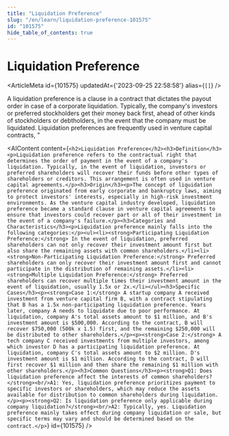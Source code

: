 ```yaml
---
title: "Liquidation Preference"
slug: "/en/learn/liquidation-preference-101575"
id: "101575"
hide_table_of_contents: true
---
```



# Liquidation Preference

<ArticleMeta id={101575} updatedAt={'2023-09-25 22:58:58'} alias={`[]`} />
<div className='border-solid border-b border-t-0 my-4 border-[var(--ifm-color-gray-300)]' />

A liquidation preference is a clause in a contract that dictates the payout order in case of a corporate liquidation. Typically, the company's investors or preferred stockholders get their money back first, ahead of other kinds of stockholders or debtholders, in the event that the company must be liquidated. Liquidation preferences are frequently used in venture capital contracts, "

<AIContent content={`<h2>Liquidation Preference</h2><h3>Definition</h3><p>Liquidation preference refers to the contractual right that determines the order of payment in the event of a company's liquidation. Typically, in the event of liquidation, investors or preferred shareholders will recover their funds before other types of shareholders or creditors. This arrangement is often used in venture capital agreements.</p><h3>Origin</h3><p>The concept of liquidation preference originated from early corporate and bankruptcy laws, aiming to protect investors' interests, especially in high-risk investment environments. As the venture capital industry developed, liquidation preference became a standard clause in venture capital agreements to ensure that investors could recover part or all of their investment in the event of a company's failure.</p><h3>Categories and Characteristics</h3><p>Liquidation preference mainly falls into the following categories:</p><ul><li><strong>Participating Liquidation Preference:</strong> In the event of liquidation, preferred shareholders can not only recover their investment amount first but also share the remaining assets with common shareholders.</li><li><strong>Non-Participating Liquidation Preference:</strong> Preferred shareholders can only recover their investment amount first and cannot participate in the distribution of remaining assets.</li><li><strong>Multiple Liquidation Preference:</strong> Preferred shareholders can recover multiple times their investment amount in the event of liquidation, usually 1.5x or 2x.</li></ul><h3>Specific Cases</h3><p><strong>Case 1:</strong> A startup company A received investment from venture capital firm B, with a contract stipulating that B has a 1.5x non-participating liquidation preference. Years later, company A needs to liquidate due to poor performance. At liquidation, company A's total assets amount to $1 million, and B's investment amount is $500,000. According to the contract, B will recover $750,000 (500k x 1.5) first, and the remaining $250,000 will be distributed to other shareholders.</p><p><strong>Case 2:</strong> A tech company C received investments from multiple investors, among which investor D has a participating liquidation preference. At liquidation, company C's total assets amount to $2 million. D's investment amount is $1 million. According to the contract, D will first recover $1 million and then share the remaining $1 million with other shareholders.</p><h3>Common Questions</h3><p><strong>Q1: Does liquidation preference affect the interests of common shareholders?</strong><br/>A1: Yes, liquidation preference prioritizes payment to specific investors or shareholders, which may reduce the assets available for distribution to common shareholders during liquidation.</p><p><strong>Q2: Is liquidation preference only applicable during company liquidation?</strong><br/>A2: Typically, yes. Liquidation preference mainly takes effect during company liquidation or sale, but specific terms may vary and should be determined based on the contract.</p>`} id={101575} />
